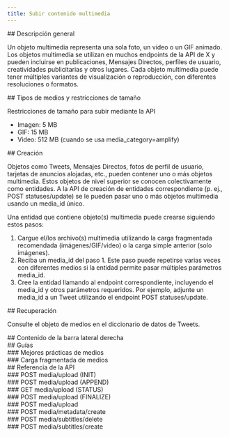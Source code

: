 ```yaml
---
title: Subir contenido multimedia
---
```


<div id="overview">
  ## Descripción general
</div>

Un objeto multimedia representa una sola foto, un video o un GIF animado. Los objetos multimedia se utilizan en muchos endpoints de la API de X y pueden incluirse en publicaciones, Mensajes Directos, perfiles de usuario, creatividades publicitarias y otros lugares. Cada objeto multimedia puede tener múltiples variantes de visualización o reproducción, con diferentes resoluciones o formatos.

<div id="media-types-size-restrictions">
  ## Tipos de medios y restricciones de tamaño
</div>

Restricciones de tamaño para subir mediante la API

- Imagen: 5 MB
- GIF: 15 MB
- Video: 512 MB (cuando se usa media_category=amplify)

<div id="creation">
  ## Creación
</div>

Objetos como Tweets, Mensajes Directos, fotos de perfil de usuario, tarjetas de anuncios alojadas, etc., pueden contener uno o más objetos multimedia. Estos objetos de nivel superior se conocen colectivamente como entidades. A la API de creación de entidades correspondiente (p. ej., POST statuses/update) se le pueden pasar uno o más objetos multimedia usando un media_id único.

Una entidad que contiene objeto(s) multimedia puede crearse siguiendo estos pasos:

1. Cargue el/los archivo(s) multimedia utilizando la carga fragmentada recomendada (imágenes/GIF/video) o la carga simple anterior (solo imágenes).
2. Reciba un media_id del paso 1. Este paso puede repetirse varias veces con diferentes medios si la entidad permite pasar múltiples parámetros media_id.
3. Cree la entidad llamando al endpoint correspondiente, incluyendo el media_id y otros parámetros requeridos. Por ejemplo, adjunte un media_id a un Tweet utilizando el endpoint POST statuses/update.

<div id="retrieving">
  ## Recuperación
</div>

Consulte el objeto de medios en el diccionario de datos de Tweets.

<div id="right-sidebar-content">
  ## Contenido de la barra lateral derecha
</div>

<div id="guides">
  ## Guías
</div>

<div id="media-best-practices">
  ### Mejores prácticas de medios
</div>

<div id="chunked-media-upload">
  ### Carga fragmentada de medios
</div>

<div id="api-reference">
  ## Referencia de la API
</div>

<div id="post-mediaupload-init">
  ### POST media/upload (INIT)
</div>

<div id="post-mediaupload-append">
  ### POST media/upload (APPEND)
</div>

<div id="get-mediaupload-status">
  ### GET media/upload (STATUS)
</div>

<div id="post-mediaupload-finalize">
  ### POST media/upload (FINALIZE)
</div>

<div id="post-mediaupload">
  ### POST media/upload
</div>

<div id="post-mediametadatacreate">
  ### POST media/metadata/create
</div>

<div id="post-mediasubtitlesdelete">
  ### POST media/subtitles/delete
</div>

<div id="post-mediasubtitlescreate">
  ### POST media/subtitles/create
</div>
